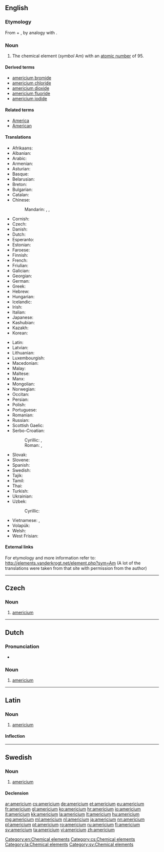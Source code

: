 {{also|Americium}}
==English==
{{elements|Am|plutonium|Pu|curium|Cm}}

===Etymology===
From {{term|America|Americ(as)}} + {{term|-ium}}, by analogy with {{term|europium}}.

===Noun===
{{en-noun|-}}
{{wikipedia}}

# The chemical element (''symbol'' Am) with an [[atomic number]] of 95.

====Derived terms====
* [[americium bromide]]
* [[americium chloride]]
* [[americium dioxide]]
* [[americium fluoride]]
* [[americium iodide]]

====Related terms====
* [[America]]
* [[American]]

====Translations====
{{trans-top|chemical element with atomic number 95}}
* Afrikaans: {{t-|af|americium|xs=Afrikaans}}
* Albanian: {{t-|sq|americ|xs=Albanian}}
* Arabic: {{t-|ar|أمريكيوم|m|tr=ʾamríkyum}}
* Armenian: {{t-|hy|ամերիցիում|tr=americʿium}}
* Asturian: {{t-|ast|americiu|m}}
* Basque: {{t-|eu|amerizioa|xs=Basque}}
* Belarusian: {{t-|be|амерыцый|m|tr=amerýcyj|xs=Belarusian}}
* Breton: {{t-|br|amerikiom|xs=Breton}}
* Bulgarian: {{t-|bg|америций|m|tr=amerícij}}
* Catalan: {{t+|ca|americi}}
* Chinese:
*: Mandarin: {{t|cmn|鎇|sc=Hani}}, {{t|cmn|镅|tr=méi|sc=Hani}}, {{t|cmn|鋂|tr=méi|sc=Hani}} {{qualifier|Taiwan}}
* Cornish: {{t-|kw|amerycanyum|xs=Cornish}}
* Czech: {{t+|cs|americium|n}}
* Danish: {{t-|da|americium}}
* Dutch: {{t+|nl|americium|n}}
* Esperanto: {{t-|eo|americio|xs=Esperanto}}
* Estonian: {{t-|et|ameriitsium}}
* Faroese: {{t-|fo|americium|xs=Faroese}}
* Finnish: {{t+|fi|amerikium}}
* French: {{t+|fr|américium|m}}
* Friulian: {{tø|fur|americi}}
* Galician: {{t+|gl|americio|xs=Galician}}
* Georgian: {{t-|ka|ამერიციუმი|tr=americ'iumi|sc=Geor|xs=Georgian}}
* German: {{t+|de|Americium|n}}
* Greek: {{t+|el|αμερίκιο|n|tr=ameríkio}}
* Hebrew: {{t+|he|אמריציום|tr=amerítsiyum}}
* Hungarian: {{t+|hu|amerícium}}
* Icelandic: {{t+|is|ameríkín}}
* Irish: {{t-|ga|aimeiriciam|xs=Irish}}
* Italian: {{t+|it|americio|m}}
* Japanese: {{t+|ja|アメリシウム|tr=amerishiumu}}
* Kashubian: {{t-|csb|amerik|xs=Kashubian}}
* Kazakh: {{t-|kk|америций|tr=amerïtsïy|sc=Cyrl|xs=Kazakh}}
* Korean: {{t+|ko|아메리슘|tr=amerisyum|sc=Hang}}
{{trans-mid}}
* Latin: {{t+|la|americium|n}}
* Latvian: {{t-|lv|amerīcijs|xs=Latvian}}
* Lithuanian: {{t+|lt|americis|xs=Lithuanian}}
* Luxembourgish: {{t-|lb|Amerizium|xs=Luxembourgish}}
* Macedonian: {{t-|mk|америциум|m|tr=amerítsium}}
* Malay: {{t-|ms|amerisium|xs=Malay}}
* Maltese: {{t-|mt|amerizjum|xs=Maltese}}
* Manx: {{t-|gv|americium|xs=Manx}}
* Mongolian: {{t-|mn|америци|tr=ameritsi|sc=Cyrl|xs=Mongolian}}
* Norwegian: {{t-|no|americium}}
* Occitan: {{t-|oc|americi|xs=Occitan}}
* Persian: {{t|fa|آمریکیوم|tr=âmerikiyom|sc=fa-Arab}}
* Polish: {{t+|pl|ameryk|m}}
* Portuguese: {{t+|pt|amerício|m}}
* Romanian: {{t+|ro|americiu|n}}
* Russian: {{t+|ru|америций|m|tr=amerícij}}
* Scottish Gaelic: {{t-|gd|aimeiriciam|xs=Scottish Gaelic}}
* Serbo-Croatian:
*: Cyrillic: {{t-|sh|америциjум|m|sc=Cyrl}}, {{t-|sh|америциj|m|sc=Cyrl}}
*: Roman: {{t-|sh|americijum|m}}, {{t-|sh|americij|m}}
* Slovak: {{t-|sk|americium|n}}
* Slovene: {{t+|sl|americij|m}}
* Spanish: {{t+|es|americio|m}}
* Swedish: {{t+|sv|americium|n}}
* Tajik: {{t-|tg|америций|tr=ameritsiy}}
* Tamil: {{t-|ta|அமெரிகியம்|tr=amerikiyam|xs=Tamil}}
* Thai: {{t-|th|อะเมริเซียม|tr=àmērísiam}}
* Turkish: {{t+|tr|amerikyum}}
* Ukrainian: {{t-|uk|америцiй|m|tr=amerýcij|xs=Ukrainian}}
* Uzbek: {{t-|uz|ameritsiy}}
*: Cyrillic: {{t-|uz|америций|sc=Cyrl}}
* Vietnamese: {{t-|vi|Amerixi|xs=Vietnamese}}, {{t+|vi|Ameriđi|xs=Vietnamese}}
* Volapük: {{t-|vo|lamerikin|xs=Volapük}}
* Welsh: {{t-|cy|americiwm|xs=Welsh}}
* West Frisian: {{t-|fy|americium|xs=West Frisian}}
{{trans-bottom}}

====External links====
For etymology and more information refer to:
http://elements.vanderkrogt.net/element.php?sym=Am
(A lot of the translations were taken from that site with permission from the author)

[[Category:en:Chemical elements]]

----

==Czech==

===Noun===
{{cs-noun|g=n}}

# [[#English|americium]] {{gloss|the chemical element with an atomic number of 95}}

[[Category:cs:Chemical elements]]

----

==Dutch==
{{wikipedia|lang=nl}}
{{elements|Am|plutonium|Pu|curium|Cm|lang=nl}}

===Pronunciation===
* {{audio|Nl-americium.ogg|Audio}}

===Noun===
{{nl-noun|n|-|-}}

# [[#English|americium]]

----

==Latin==
{{wikipedia|lang=la}}

===Noun===
{{la-noun|americium|americii|americiī|n|second}}

# [[#English|americium]]

====Inflection====
{{la-decl-2nd-N|americi}}

[[Category:la:Chemical elements]]

----

==Swedish==
{{wikipedia|lang=sv}}

===Noun===
{{sv-noun|g=n}}

# [[#English|americium]]

====Declension====
{{sv-noun-unc-irreg-n|2=americiumet}}

[[Category:sv:Chemical elements]]

[[ar:americium]]
[[cs:americium]]
[[de:americium]]
[[et:americium]]
[[eu:americium]]
[[fr:americium]]
[[gl:americium]]
[[ko:americium]]
[[hr:americium]]
[[io:americium]]
[[it:americium]]
[[kk:americium]]
[[la:americium]]
[[lt:americium]]
[[hu:americium]]
[[mg:americium]]
[[ml:americium]]
[[nl:americium]]
[[ja:americium]]
[[nn:americium]]
[[pl:americium]]
[[pt:americium]]
[[ro:americium]]
[[ru:americium]]
[[fi:americium]]
[[sv:americium]]
[[ta:americium]]
[[vi:americium]]
[[zh:americium]]